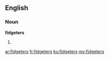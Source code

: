 ==English==

===Noun===
'''fidgeters'''

# {{plural of|fidgeter}}

[[ar:fidgeters]]
[[fr:fidgeters]]
[[ku:fidgeters]]
[[my:fidgeters]]